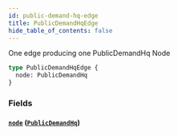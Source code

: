 ```yaml
---
id: public-demand-hq-edge
title: PublicDemandHqEdge
hide_table_of_contents: false
---
```



One edge producing one PublicDemandHq Node

```graphql
type PublicDemandHqEdge {
  node: PublicDemandHq
}
```


### Fields

#### [`node`](#) ([`PublicDemandHq`](/demand/api/graphql-admin/reference/objects/public-demand-hq))






